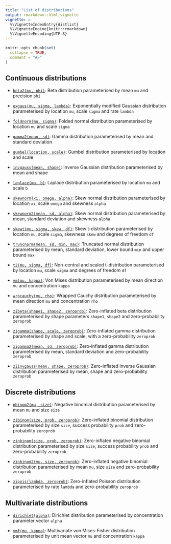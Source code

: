 ```yaml
---
title: "List of distributions"
output: rmarkdown::html_vignette
vignette: >
  %\VignetteIndexEntry{distlist}
  %\VignetteEngine{knitr::rmarkdown}
  %\VignetteEncoding{UTF-8}
---
```


```r
knitr::opts_chunk$set(
  collapse = TRUE,
  comment = "#>"
)
```

## Continuous distributions

* [`beta2(mu, phi)`](../reference/beta2.html): Beta distribution parameterised by mean `mu` and precision `phi`

* [`exgaus(mu, sigma, lambda)`](../reference/exgauss.html): Exponentially modified Gaussian distribution parameterised by location `mu`, scale `sigma` and rate `lambda`

* [`foldnorm(mu, sigma)`](../reference/foldnorm.html): Folded normal distribution parameterised by location `mu` and scale `sigma`

* [`gamma2(mean, sd)`](../reference/gamma2.html): Gamma distribution parameterised by mean and standard deviation

* [`gumbel(location, scale)`](../reference/gumbel.html): Gumbel distribution parameterised by location and scale

* [`invgauss(mean, shape)`](../reference/invgauss.html): Inverse Gaussian distribution parameterised by mean and shape

* [`laplace(mu, b)`](../reference/laplace.html): Laplace distribution parameterised by location `mu` and scale `b`

* [`skewnorm(xi, omega, alpha)`](../reference/skewnorm.html): Skew normal distribution parameterised by location `xi`, scale `omega` and skewness `alpha`

* [`skewnorm2(mean, sd, alpha)`](../reference/skewnorm2.html): Skew normal distribution parameterised by mean, standard deviation and skewness `alpha`

* [`skewt(mu, sigma, skew, df)`](../reference/skewt.html): Skew t-distribution parameterised by location `mu`, scale `sigma`, skewness `skew` and degrees of freedom `df`

* [`truncnorm(mean, sd, min, max)`](../reference/truncnorm.html): Truncated normal distribution parameterised by mean, standard deviation, lower bound `min` and upper bound `max`

* [`t2(mu, sigma, df)`](../reference/t2.html): Non-central and scaled t-distribution parameterised by location `mu`, scale `sigma` and degrees of freedom `df`

* [`vm(mu, kappa)`](../reference/vm.html): Von Mises distribution parameterised by mean direction `mu` and concentration `kappa`

* [`wrpcauchy(mu, rho)`](../reference/wrpcauchy.html): Wrapped Cauchy distribution parameterised by mean direction `mu` and concentration `rho`

* [`zibeta(shape1, shape2, zeroprob)`](../reference/zibeta.html): Zero-inflated beta distribution parameterised by shape parameters `shape1`, `shape2` and zero-probability `zeroprob`

* [`zigamma(shape, scale, zeroprob)`](../reference/zigamma.html): Zero-inflated gamma distribution parameterised by shape and scale, with a zero-probability `zeroprob`

* [`zigamma2(mean, sd, zeroprob)`](../reference/zigamma2.html): Zero-inflated gamma distribution parameterised by mean, standard deviation and zero-probability `zeroprob`

* [`ziinvgauss(mean, shape, zeroprob)`](../reference/ziinvgauss.html): Zero-inflated inverse Gaussian distribution parameterised by mean, shape and zero-probability `zeroprob`



## Discrete distributions

* [`nbinom2(mu, size)`](../reference/nbinom2.html): Negative binomial distribution parameterised by mean `mu` and size `size`

* [`zibinom(size, prob, zeroprob)`](../reference/zibinom.html): Zero-inflated binomial distribution parameterised by size `size`, success probability `prob` and zero-probability `zeroprob`

* [`zinbinom(size, prob, zeroprob)`](../reference/zinbinom.html): Zero-inflated negative binomial distribution parameterised by size `size`, success probability `prob` and zero-probability `zeroprob`

* [`zinbinom2(mu, size, zeroprob)`](../reference/zinbinom2.html): Zero-inflated negative binomial distribution parameterised by mean `mu`, size `size` and zero-probability `zeroprob`

* [`zipois(lambda, zeroprob)`](../reference/zipois.html): Zero-inflated Poisson distribution parameterised by rate `lambda` and zero-probability `zeroprob`



## Multivariate distributions

* [`dirichlet(alpha)`](../reference/dirichlet.html): Dirichlet distribution parameterised by concentration parameter vector `alpha`

* [`vmf(mu, kappa)`](../reference/vmf.html): Multivariate von Mises-Fisher distribution parameterised by unit mean vector `mu` and concentration `kappa`
